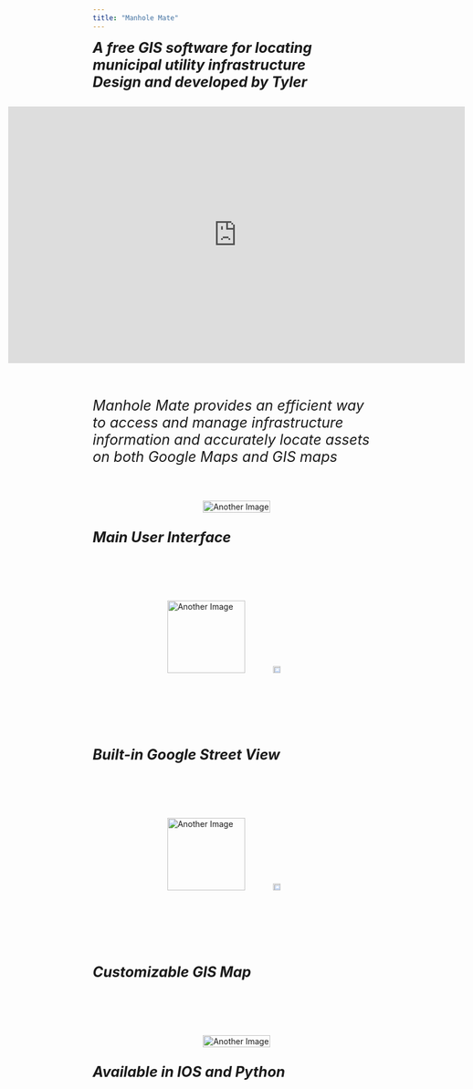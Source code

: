 ```yaml
---
title: "Manhole Mate"
---
```


  
<strong>[*A free GIS software for locating municipal utility infrastructure*]{style="font-size: 25px;"}</strong><br>
<strong>[*Design and developed by Tyler*]{style="font-size: 25px;"}</strong>


<div style="display: flex; justify-content: center;">
  <iframe width="800" height="450" 
    src="https://www.youtube.com/embed/CERgPwqfzdk" 
    title="YouTube video player" frameborder="0" 
    allow="accelerometer; autoplay; clipboard-write; encrypted-media; gyroscope; picture-in-picture" 
    allowfullscreen>
  </iframe>
</div>
<br>

[*Manhole Mate provides an efficient way to access and manage infrastructure information and accurately locate assets on both Google Maps and GIS maps*]{style="font-size: 25px;"}<br><br><br>



<div style="display: flex; justify-content: center; gap: 20px;">
  <img src="images/Manhole_Mate_Page2.png" alt="Another Image" width="100%">
</div>
<strong>[*Main User Interface*]{style="font-size: 25px;"}</strong><br><br><br><br><br>

<div style="display: flex; justify-content: center; gap: 20px;">
  <img src="images/Manhole_Mate_Page3.png" alt="Another Image" width="75%">
  <img src="images/street_view_demo.gif" alt="Pipe Info Demo" width="23%">
</div>
<strong>[*Built-in Google Street View*]{style="font-size: 25px;"}</strong><br><br><br><br><br> 



<div style="display: flex; justify-content: center; gap: 20px;">
  <img src="images/Manhole_Mate_Page4.png" alt="Another Image" width="75%">
  <img src="images/GIS.gif" alt="Pipe Info Demo" width="23%">
</div>
<strong>[*Customizable GIS Map*]{style="font-size: 25px;"}</strong><br><br><br><br><br>



<div style="display: flex; justify-content: center; gap: 20px;">
  <img src="images/Manhole_Mate_Page5.png" alt="Another Image" width="100%">
</div>
<strong>[*Available in IOS and Python*]{style="font-size: 25px;"}</strong><br><br><br>


<br>